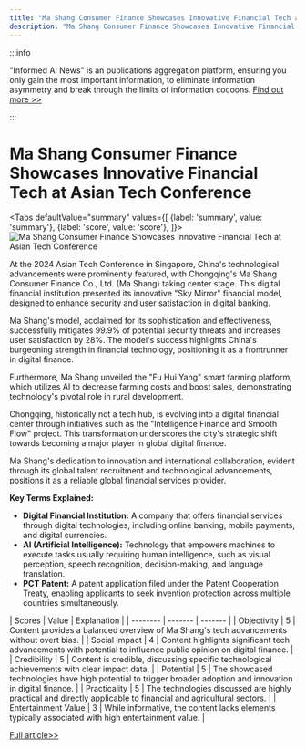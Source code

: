 ```yaml
---
title: "Ma Shang Consumer Finance Showcases Innovative Financial Tech at Asian Tech Conference"
description: "Ma Shang Consumer Finance Showcases Innovative Financial Tech at Asian Tech Conference"
---
```



:::info

"Informed AI News" is an publications aggregation platform, ensuring you only gain the most important information, to eliminate information asymmetry and break through the limits of information cocoons.  [Find out more >>](/)

:::

# Ma Shang Consumer Finance Showcases Innovative Financial Tech at Asian Tech Conference


<Tabs
	defaultValue="summary"
	values={[
	{label: 'summary', value: 'summary'},
	{label: 'score', value: 'score'},
]}>
<TabItem value="summary">
<img
  src="https://image.informedainews.com/2024/06/06/Ar-aWc-1717673956-0.jpg"
  alt="Ma Shang Consumer Finance Showcases Innovative Financial Tech at Asian Tech Conference"
/>



At the 2024 Asian Tech Conference in Singapore, China's technological advancements were prominently featured, with Chongqing's Ma Shang Consumer Finance Co., Ltd. (Ma Shang) taking center stage. This digital financial institution presented its innovative "Sky Mirror" financial model, designed to enhance security and user satisfaction in digital banking.

Ma Shang's model, acclaimed for its sophistication and effectiveness, successfully mitigates 99.9% of potential security threats and increases user satisfaction by 28%. The model's success highlights China's burgeoning strength in financial technology, positioning it as a frontrunner in digital finance.

Furthermore, Ma Shang unveiled the "Fu Hui Yang" smart farming platform, which utilizes AI to decrease farming costs and boost sales, demonstrating technology's pivotal role in rural development.

Chongqing, historically not a tech hub, is evolving into a digital financial center through initiatives such as the "Intelligence Finance and Smooth Flow" project. This transformation underscores the city's strategic shift towards becoming a major player in global digital finance.

Ma Shang's dedication to innovation and international collaboration, evident through its global talent recruitment and technological advancements, positions it as a reliable global financial services provider.

**Key Terms Explained:**
- **Digital Financial Institution:** A company that offers financial services through digital technologies, including online banking, mobile payments, and digital currencies.
- **AI (Artificial Intelligence):** Technology that empowers machines to execute tasks usually requiring human intelligence, such as visual perception, speech recognition, decision-making, and language translation.
- **PCT Patent:** A patent application filed under the Patent Cooperation Treaty, enabling applicants to seek invention protection across multiple countries simultaneously.
</TabItem>
<TabItem value="score">
	| Scores     | Value   | Explanation |
	| -------- | ------- | ------- |
	| Objectivity  | 5    | Content provides a balanced overview of Ma Shang's tech advancements without overt bias.    |
	| Social Impact | 4     | Content highlights significant tech advancements with potential to influence public opinion on digital finance.    |
	| Credibility    | 5    | Content is credible, discussing specific technological achievements with clear impact data.    |
	| Potential    | 5    | The showcased technologies have high potential to trigger broader adoption and innovation in digital finance.    |
	| Practicality    | 5    | The technologies discussed are highly practical and directly applicable to financial and agricultural sectors.    |
	| Entertainment Value    | 3    | While informative, the content lacks elements typically associated with high entertainment value.    |
</TabItem>
</Tabs>

[Full article>>](https://www.mittrchina.com/news/detail/13377)
